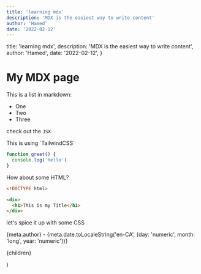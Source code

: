 ```yaml
---
title: 'learning mdx'
description: 'MDX is the easiest way to write content'
author: 'Hamed'
date: '2022-02-12'
---
```


  title: 'learning mdx',
  description: 'MDX is the easiest way to write content',
  author: 'Hamed',
  date: '2022-02-12',
}

# My MDX page

This is a list in markdown:

- One
- Two
- Three

check out the `JSX`

<div className='text-gray-400 bg-rose-200 w-1/2 p-4 my-4 rounded'>
  This is using `TailwindCSS`
</div>

```js
function greet() {
  console.log('Hello')
}
```

How about some HTML?

```html
<!DOCTYPE html>

<div>
  <h1>This is my Title</h1>
</div>
```

let's spice it up with some CSS

{meta.author} - {meta.date.toLocaleString('en-CA', {day: 'numeric', month: 'long', year: 'numeric'})}

  <article
    meta={meta}
    className='prose max-w-none prose-pre:!p-0 dark:prose-invert'
  >
    {children}
  </article>

)
